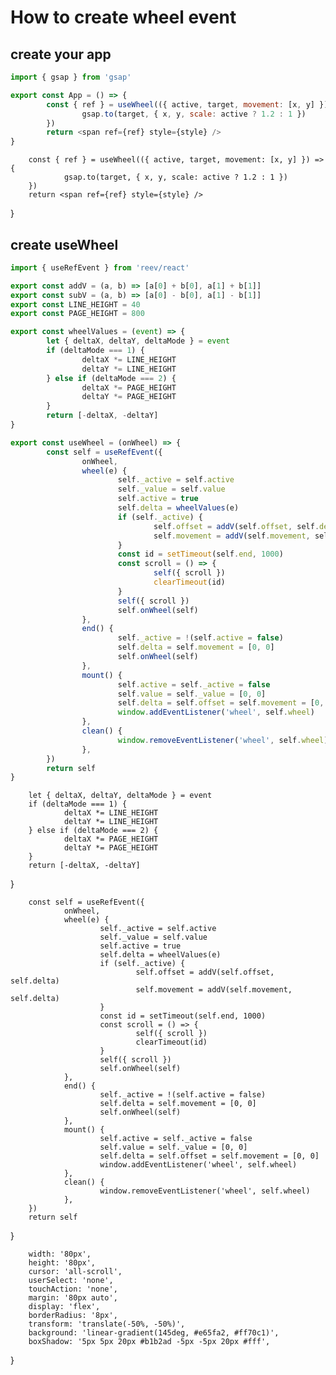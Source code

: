 # How to create wheel event

## create your app

```js
import { gsap } from 'gsap'

export const App = () => {
        const { ref } = useWheel(({ active, target, movement: [x, y] }) => {
                gsap.to(target, { x, y, scale: active ? 1.2 : 1 })
        })
        return <span ref={ref} style={style} />
}
```


        const { ref } = useWheel(({ active, target, movement: [x, y] }) => {
                gsap.to(target, { x, y, scale: active ? 1.2 : 1 })
        })
        return <span ref={ref} style={style} />
}

<App />

## create useWheel

```js
import { useRefEvent } from 'reev/react'

export const addV = (a, b) => [a[0] + b[0], a[1] + b[1]]
export const subV = (a, b) => [a[0] - b[0], a[1] - b[1]]
export const LINE_HEIGHT = 40
export const PAGE_HEIGHT = 800

export const wheelValues = (event) => {
        let { deltaX, deltaY, deltaMode } = event
        if (deltaMode === 1) {
                deltaX *= LINE_HEIGHT
                deltaY *= LINE_HEIGHT
        } else if (deltaMode === 2) {
                deltaX *= PAGE_HEIGHT
                deltaY *= PAGE_HEIGHT
        }
        return [-deltaX, -deltaY]
}

export const useWheel = (onWheel) => {
        const self = useRefEvent({
                onWheel,
                wheel(e) {
                        self._active = self.active
                        self._value = self.value
                        self.active = true
                        self.delta = wheelValues(e)
                        if (self._active) {
                                self.offset = addV(self.offset, self.delta)
                                self.movement = addV(self.movement, self.delta)
                        }
                        const id = setTimeout(self.end, 1000)
                        const scroll = () => {
                                self({ scroll })
                                clearTimeout(id)
                        }
                        self({ scroll })
                        self.onWheel(self)
                },
                end() {
                        self._active = !(self.active = false)
                        self.delta = self.movement = [0, 0]
                        self.onWheel(self)
                },
                mount() {
                        self.active = self._active = false
                        self.value = self._value = [0, 0]
                        self.delta = self.offset = self.movement = [0, 0]
                        window.addEventListener('wheel', self.wheel)
                },
                clean() {
                        window.removeEventListener('wheel', self.wheel)
                },
        })
        return self
}
```



        let { deltaX, deltaY, deltaMode } = event
        if (deltaMode === 1) {
                deltaX *= LINE_HEIGHT
                deltaY *= LINE_HEIGHT
        } else if (deltaMode === 2) {
                deltaX *= PAGE_HEIGHT
                deltaY *= PAGE_HEIGHT
        }
        return [-deltaX, -deltaY]
}

        const self = useRefEvent({
                onWheel,
                wheel(e) {
                        self._active = self.active
                        self._value = self.value
                        self.active = true
                        self.delta = wheelValues(e)
                        if (self._active) {
                                self.offset = addV(self.offset, self.delta)
                                self.movement = addV(self.movement, self.delta)
                        }
                        const id = setTimeout(self.end, 1000)
                        const scroll = () => {
                                self({ scroll })
                                clearTimeout(id)
                        }
                        self({ scroll })
                        self.onWheel(self)
                },
                end() {
                        self._active = !(self.active = false)
                        self.delta = self.movement = [0, 0]
                        self.onWheel(self)
                },
                mount() {
                        self.active = self._active = false
                        self.value = self._value = [0, 0]
                        self.delta = self.offset = self.movement = [0, 0]
                        window.addEventListener('wheel', self.wheel)
                },
                clean() {
                        window.removeEventListener('wheel', self.wheel)
                },
        })
        return self
}

        width: '80px',
        height: '80px',
        cursor: 'all-scroll',
        userSelect: 'none',
        touchAction: 'none',
        margin: '80px auto',
        display: 'flex',
        borderRadius: '8px',
        transform: 'translate(-50%, -50%)',
        background: 'linear-gradient(145deg, #e65fa2, #ff70c1)',
        boxShadow: '5px 5px 20px #b1b2ad -5px -5px 20px #fff',
}
